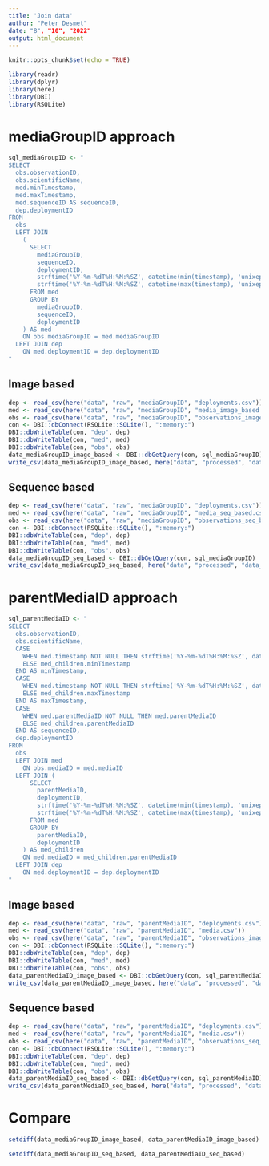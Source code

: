 ```yaml
---
title: 'Join data'
author: "Peter Desmet"
date: "8", "10", "2022"
output: html_document
---
```


```r
knitr::opts_chunk$set(echo = TRUE)
```

```r
library(readr)
library(dplyr)
library(here)
library(DBI)
library(RSQLite)
```

# mediaGroupID approach

```r
sql_mediaGroupID <- "
SELECT
  obs.observationID,
  obs.scientificName,
  med.minTimestamp,
  med.maxTimestamp,
  med.sequenceID AS sequenceID,
  dep.deploymentID
FROM
  obs
  LEFT JOIN 
    (
      SELECT
        mediaGroupID,
        sequenceID,
        deploymentID,
        strftime('%Y-%m-%dT%H:%M:%SZ', datetime(min(timestamp), 'unixepoch')) AS minTimestamp,
        strftime('%Y-%m-%dT%H:%M:%SZ', datetime(max(timestamp), 'unixepoch')) AS maxTimestamp
      FROM med
      GROUP BY
        mediaGroupID,
        sequenceID,
        deploymentID
    ) AS med
    ON obs.mediaGroupID = med.mediaGroupID
  LEFT JOIN dep
    ON med.deploymentID = dep.deploymentID
"
```

## Image based

```r
dep <- read_csv(here("data", "raw", "mediaGroupID", "deployments.csv"))
med <- read_csv(here("data", "raw", "mediaGroupID", "media_image_based.csv"))
obs <- read_csv(here("data", "raw", "mediaGroupID", "observations_image_based.csv"))
con <- DBI::dbConnect(RSQLite::SQLite(), ":memory:")
DBI::dbWriteTable(con, "dep", dep)
DBI::dbWriteTable(con, "med", med)
DBI::dbWriteTable(con, "obs", obs)
data_mediaGroupID_image_based <- DBI::dbGetQuery(con, sql_mediaGroupID)
write_csv(data_mediaGroupID_image_based, here("data", "processed", "data_mediaGroupID_image_based.csv"), na = "")
```

## Sequence based

```r
dep <- read_csv(here("data", "raw", "mediaGroupID", "deployments.csv"))
med <- read_csv(here("data", "raw", "mediaGroupID", "media_seq_based.csv"))
obs <- read_csv(here("data", "raw", "mediaGroupID", "observations_seq_based.csv"))
con <- DBI::dbConnect(RSQLite::SQLite(), ":memory:")
DBI::dbWriteTable(con, "dep", dep)
DBI::dbWriteTable(con, "med", med)
DBI::dbWriteTable(con, "obs", obs)
data_mediaGroupID_seq_based <- DBI::dbGetQuery(con, sql_mediaGroupID)
write_csv(data_mediaGroupID_seq_based, here("data", "processed", "data_mediaGroupID_seq_based.csv"), na = "")
```

# parentMediaID approach

```r
sql_parentMediaID <- "
SELECT
  obs.observationID,
  obs.scientificName,
  CASE
    WHEN med.timestamp NOT NULL THEN strftime('%Y-%m-%dT%H:%M:%SZ', datetime(med.timestamp, 'unixepoch'))
    ELSE med_children.minTimestamp
  END AS minTimestamp,
  CASE
    WHEN med.timestamp NOT NULL THEN strftime('%Y-%m-%dT%H:%M:%SZ', datetime(med.timestamp, 'unixepoch'))
    ELSE med_children.maxTimestamp
  END AS maxTimestamp,
  CASE
    WHEN med.parentMediaID NOT NULL THEN med.parentMediaID
    ELSE med_children.parentMediaID
  END AS sequenceID,
  dep.deploymentID
FROM
  obs
  LEFT JOIN med
    ON obs.mediaID = med.mediaID
  LEFT JOIN (
      SELECT
        parentMediaID,
        deploymentID,
        strftime('%Y-%m-%dT%H:%M:%SZ', datetime(min(timestamp), 'unixepoch')) AS minTimestamp,
        strftime('%Y-%m-%dT%H:%M:%SZ', datetime(max(timestamp), 'unixepoch')) AS maxTimestamp
      FROM med
      GROUP BY
        parentMediaID,
        deploymentID
    ) AS med_children
    ON med.mediaID = med_children.parentMediaID
  LEFT JOIN dep
    ON med.deploymentID = dep.deploymentID
"
```

## Image based

```r
dep <- read_csv(here("data", "raw", "parentMediaID", "deployments.csv"))
med <- read_csv(here("data", "raw", "parentMediaID", "media.csv"))
obs <- read_csv(here("data", "raw", "parentMediaID", "observations_image_based.csv"))
con <- DBI::dbConnect(RSQLite::SQLite(), ":memory:")
DBI::dbWriteTable(con, "dep", dep)
DBI::dbWriteTable(con, "med", med)
DBI::dbWriteTable(con, "obs", obs)
data_parentMediaID_image_based <- DBI::dbGetQuery(con, sql_parentMediaID)
write_csv(data_parentMediaID_image_based, here("data", "processed", "data_parentMediaID_image_based.csv"), na = "")
```

## Sequence based

```r
dep <- read_csv(here("data", "raw", "parentMediaID", "deployments.csv"))
med <- read_csv(here("data", "raw", "parentMediaID", "media.csv"))
obs <- read_csv(here("data", "raw", "parentMediaID", "observations_seq_based.csv"))
con <- DBI::dbConnect(RSQLite::SQLite(), ":memory:")
DBI::dbWriteTable(con, "dep", dep)
DBI::dbWriteTable(con, "med", med)
DBI::dbWriteTable(con, "obs", obs)
data_parentMediaID_seq_based <- DBI::dbGetQuery(con, sql_parentMediaID)
write_csv(data_parentMediaID_seq_based, here("data", "processed", "data_parentMediaID_seq_based.csv"), na = "")
```

# Compare

```r
setdiff(data_mediaGroupID_image_based, data_parentMediaID_image_based)
```

```r
setdiff(data_mediaGroupID_seq_based, data_parentMediaID_seq_based)
```

